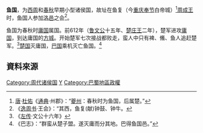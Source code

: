 {{周代诸侯国
|国名=鱼
|国君姓氏=[[兒姓|兒姓]]
|爵位=伯爵
|国都=鱼复（今[[重庆|重庆]][[奉节|奉节]]白帝城）
|分封者=
|始祖=
|建国年=
|灭亡年=前612年
|灭亡原因=被[[巴国|巴国]]所滅
|史书记载=《[[左传|左传]] 文公十五年》
}}

'''鱼国'''，为[[西周|西周]]和[[春秋|春秋]]早期小型诸侯国，故址在鱼复（今[[重庆|重庆]][[奉节|奉节]]白帝城）<ref>[[唐|唐]]·[[杜佑|杜佑]]《[[通典|通典]]·州郡》：“[[夔州|夔州]]：春秋时为鱼国，后属楚。”</ref>[[周成王|周成王]]时，鱼国人参加[[洛邑|洛邑]]之会<ref>《[[逸周书|逸周书]]·王会》：“其西，鱼复(献)钟鼓、钟牛。</ref>。

鱼国为春秋时[[庸国|庸国]]属国。前612年（[[鲁文公|鲁文公]]十五年、[[楚庄王|楚庄王]]二年），楚军进攻[[庸国|庸国]]，到达庸国的[[方城|方城]]。开始楚军七次接战都败走，蛮人中只有裨、鯈、鱼人追赶楚军。<ref>《[[左传|左传]]·文公十六年》</ref>[[楚国|楚国]]灭庸国，[[巴国|巴国]]乘机灭亡鱼国。<ref>《巴志》：“群蛮从楚子盟。遂灭庸而分其地。巴得鱼国邑。”</ref>

==資料來源==
<references/>
{{China-hist-stub}}

[[Category:周代诸侯国|Category:周代诸侯国]]
[[Category:春秋时期的国家|Y]]
[[Category:巴蜀地區政權|Category:巴蜀地區政權]]
